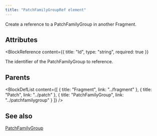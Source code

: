 ```yaml
---
title: "PatchFamilyGroupRef element"
---
```



Create a reference to a PatchFamilyGroup in another Fragment.


## Attributes

<BlockWrapper>

  <BlockReference
    content={{
      title: "Id",
      type: "string",
      required: true
    }}
  >
  The identifier of the PatchFamilyGroup to reference.
  </BlockReference>

</BlockWrapper>


## Parents

<BlockDefList content={[
    {
      title: "Fragment",
      link: "../fragment"
    },
    {
      title: "Patch",
      link: "../patch"
    },
    {
      title: "PatchFamilyGroup",
      link: "../patchfamilygroup"
    }
  ]}
/>

## See also
[PatchFamilyGroup](../patchfamilygroup)